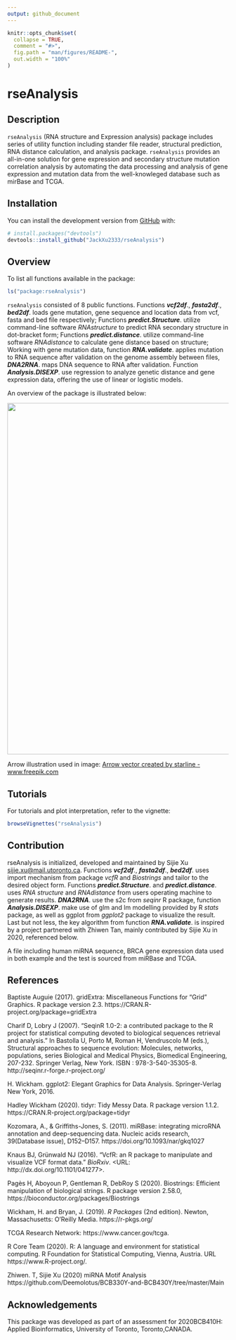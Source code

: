 ```yaml
---
output: github_document
---
```


<!-- README.md is generated from README.Rmd. Please edit that file -->

```r
knitr::opts_chunk$set(
  collapse = TRUE,
  comment = "#>",
  fig.path = "man/figures/README-",
  out.width = "100%"
)
```

# rseAnalysis

<!-- badges: start -->
<!-- badges: end -->

## Description

`rseAnalysis` (RNA structure and Expression analysis) package includes series of utility function including stander file reader, structural prediction, RNA distance calculation, and analysis package. `rseAnalysis` provides an all-in-one solution for gene expression and secondary structure mutation correlation analysis by automating the data processing and analysis of gene expression and mutation data from the well-knowleged database such as mirBase and TCGA. 

## Installation

You can install the development version from [GitHub](https://github.com/) with:

``` r
# install.packages("devtools")
devtools::install_github("JackXu2333/rseAnalysis")
```

## Overview

To list all functions available in the package: 

``` r
ls("package:rseAnalysis")
```

`rseAnalysis` consisted of 8 public functions. Functions __*vcf2df*__., __*fasta2df*__., __*bed2df*__. loads gene mutation, gene sequence and location data from vcf, fasta and bed file respectively; Functions __*predict.Structure*__. utilize command-line software *RNAstructure* to predict RNA secondary structure in dot-bracket form; Functions __*predict.distance*__. utilize command-line software *RNAdistance* to calculate gene distance based on structure; Working with gene mutation data, function __*RNA.validate*__. applies mutation to RNA sequence after validation on the genome assembly between files, __*DNA2RNA*__. maps DNA sequence to RNA after validation. Function __*Analysis.DISEXP*__. use regression to analyze genetic distance and gene expression data, offering the use of linear or logistic models.

An overview of the package is illustrated below:

<img src="inst/description.png" width="800"/> 

Arrow illustration used in image: <a href='https://www.freepik.com/vectors/arrow'>Arrow vector created by starline - www.freepik.com</a>

## Tutorials  
  
For tutorials and plot interpretation, refer to the vignette:

``` r
browseVignettes("rseAnalysis")
```

## Contribution

rseAnalysis is initialized, developed and maintained by Sijie Xu <sijie.xu@mail.utoronto.ca>. Functions __*vcf2df*__., __*fasta2df*__., __*bed2df*__. uses import mechanism from package *vcfR* and *Biostrings* and tailor to the desired object form. Functions __*predict.Structure*__. and __*predict.distance*__. uses *RNA structure* and *RNAdistance* from users operating machine to generate results. __*DNA2RNA*__. use the s2c from *seqinr* R package, function __*Analysis.DISEXP*__. make use of glm and lm modelling provided by R *stats* package, as well as ggplot from *ggplot2* package to visualize the result. Last but not less, the key algorithm from function __*RNA.validate*__. is inspired by a project partnered with Zhiwen Tan, mainly contributed by Sijie Xu in 2020, referenced below. 

A file including human miRNA sequence, BRCA gene expression data used in both example and the test is sourced from miRBase and TCGA. 

## References

Baptiste Auguie (2017). gridExtra: Miscellaneous Functions for "Grid" Graphics. R package version 2.3.
https://CRAN.R-project.org/package=gridExtra
  
Charif D, Lobry J (2007). “SeqinR 1.0-2: a contributed package to the R project for statistical
computing devoted to biological sequences retrieval and analysis.” In Bastolla U, Porto M, Roman H,
Vendruscolo M (eds.), Structural approaches to sequence evolution: Molecules, networks, populations,
series Biological and Medical Physics, Biomedical Engineering, 207-232.
Springer Verlag, New York. ISBN : 978-3-540-35305-8. http://seqinr.r-forge.r-project.org/

H. Wickham. ggplot2: Elegant Graphics for Data Analysis. Springer-Verlag New York, 2016.

Hadley Wickham (2020). tidyr: Tidy Messy Data. R package version 1.1.2. https://CRAN.R-project.org/package=tidyr

Kozomara, A., & Griffiths-Jones, S. (2011). miRBase: integrating microRNA annotation and deep-sequencing data. Nucleic acids research, 39(Database issue), D152–D157. https://doi.org/10.1093/nar/gkq1027

Knaus BJ, Grünwald NJ (2016). “VcfR: an R package to manipulate and visualize VCF format data.” _BioRxiv_. <URL:
http://dx.doi.org/10.1101/041277>.

Pagès H, Aboyoun P, Gentleman R, DebRoy S (2020). Biostrings: Efficient manipulation of biological strings.
R package version 2.58.0, https://bioconductor.org/packages/Biostrings 
  
Wickham, H. and Bryan, J. (2019). *R Packages* (2nd edition). Newton, Massachusetts: O'Reilly Media. https://r-pkgs.org/  

TCGA Research Network: https://www.cancer.gov/tcga.

R Core Team (2020). R: A language and environment for statistical computing. R Foundation for Statistical Computing, Vienna,
Austria. URL https://www.R-project.org/.

Zhiwen. T, Sijie Xu (2020) miRNA Motif Analysis https://github.com/Deemolotus/BCB330Y-and-BCB430Y/tree/master/Main
  
## Acknowledgements

This package was developed as part of an assessment for 2020BCB410H: Applied Bioinformatics, University of Toronto, Toronto,CANADA.


